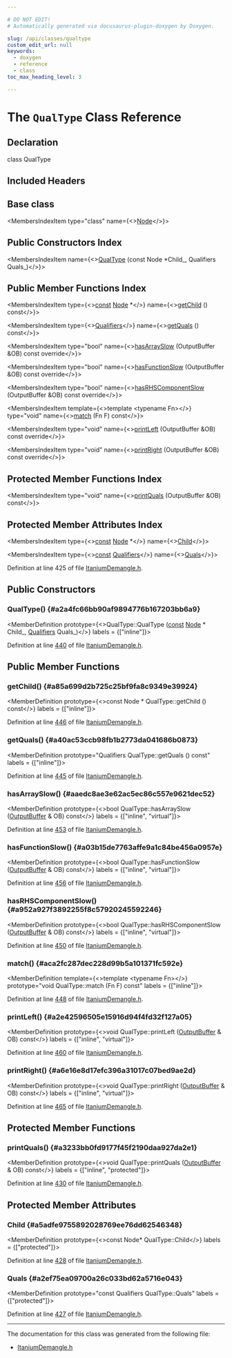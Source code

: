 ```yaml
---

# DO NOT EDIT!
# Automatically generated via docusaurus-plugin-doxygen by Doxygen.

slug: /api/classes/qualtype
custom_edit_url: null
keywords:
  - doxygen
  - reference
  - class
toc_max_heading_level: 3

---
```





# The `QualType` Class Reference

<DoxygenPage pluginConfig={pluginConfig}>



## Declaration

<CodeBlock>class QualType</CodeBlock>

## Included Headers

<IncludesList>
<IncludesListItem
  filePath="llvm/Demangle/ItaniumDemangle.h"
  permalink="/docs/api/files/include/include/llvm/include/llvm/demangle/itaniumdemangle-h"
  isLocal="true" />
</IncludesList>

## Base class

<MembersIndex>

<MembersIndexItem
  type="class"
  name={<><a href="/docs/api/classes/node">Node</a></>}>
</MembersIndexItem>

</MembersIndex>

## Public Constructors Index

<MembersIndex>

<MembersIndexItem
  name={<><a href="#a2a4fc66bb90af9894776b167203bb6a9">QualType</a> (const Node &#42;Child&#95;, Qualifiers Quals&#95;)</>}>
</MembersIndexItem>

</MembersIndex>

## Public Member Functions Index

<MembersIndex>

<MembersIndexItem
  type={<><a href="/docs/api/files/lib/lib/target/lib/target/aarch64/aarch64promoteconstant-cpp/#a90f8350fecae261c25be85d38b451bff">const</a> <a href="/docs/api/classes/node">Node</a> &#42;</>}
  name={<><a href="#a85a699d2b725c25bf9fa8c9349e39924">getChild</a> () const</>}>
</MembersIndexItem>

<MembersIndexItem
  type={<><a href="/docs/api/files/include/include/llvm/include/llvm/demangle/itaniumdemangle-h/#af9f0d130cd1298575a79aee97e5b53b7">Qualifiers</a></>}
  name={<><a href="#a40ac53ccb98fb1b2773da041686b0873">getQuals</a> () const</>}>
</MembersIndexItem>

<MembersIndexItem
  type="bool"
  name={<><a href="#aaedc8ae3e62ac5ec86c557e9621dec52">hasArraySlow</a> (OutputBuffer &amp;OB) const override</>}>
</MembersIndexItem>

<MembersIndexItem
  type="bool"
  name={<><a href="#a03b15de7763affe9a1c84be456a0957e">hasFunctionSlow</a> (OutputBuffer &amp;OB) const override</>}>
</MembersIndexItem>

<MembersIndexItem
  type="bool"
  name={<><a href="#a952a927f3892255f8c57920245592246">hasRHSComponentSlow</a> (OutputBuffer &amp;OB) const override</>}>
</MembersIndexItem>

<MembersIndexItem
  template={<>template &lt;typename Fn&gt;</>}
  type="void"
  name={<><a href="#aca2fc287dec228d99b5a101371fc592e">match</a> (Fn F) const</>}>
</MembersIndexItem>

<MembersIndexItem
  type="void"
  name={<><a href="#a2e42596505e15916d94f4fd32f127a05">printLeft</a> (OutputBuffer &amp;OB) const override</>}>
</MembersIndexItem>

<MembersIndexItem
  type="void"
  name={<><a href="#a6e16e8d17efc396a31017c07bed9ae2d">printRight</a> (OutputBuffer &amp;OB) const override</>}>
</MembersIndexItem>

</MembersIndex>

## Protected Member Functions Index

<MembersIndex>

<MembersIndexItem
  type="void"
  name={<><a href="#a3233bb0fd9177f45f2190daa927da2e1">printQuals</a> (OutputBuffer &amp;OB) const</>}>
</MembersIndexItem>

</MembersIndex>

## Protected Member Attributes Index

<MembersIndex>

<MembersIndexItem
  type={<><a href="/docs/api/files/lib/lib/target/lib/target/aarch64/aarch64promoteconstant-cpp/#a90f8350fecae261c25be85d38b451bff">const</a> <a href="/docs/api/classes/node">Node</a> &#42;</>}
  name={<><a href="#a5adfe9755892028769ee76dd62546348">Child</a></>}>
</MembersIndexItem>

<MembersIndexItem
  type={<><a href="/docs/api/files/lib/lib/target/lib/target/aarch64/aarch64promoteconstant-cpp/#a90f8350fecae261c25be85d38b451bff">const</a> <a href="/docs/api/files/include/include/llvm/include/llvm/demangle/itaniumdemangle-h/#af9f0d130cd1298575a79aee97e5b53b7">Qualifiers</a></>}
  name={<><a href="#a2ef75ea09700a26c033bd62a5716e043">Quals</a></>}>
</MembersIndexItem>

</MembersIndex>


Definition at line 425 of file <a href="/docs/api/files/include/include/llvm/include/llvm/demangle/itaniumdemangle-h">ItaniumDemangle.h</a>.

<SectionDefinition>

## Public Constructors

### QualType() {#a2a4fc66bb90af9894776b167203bb6a9}

<MemberDefinition
  prototype={<>QualType::QualType (<a href="/docs/api/files/lib/lib/target/lib/target/aarch64/aarch64promoteconstant-cpp/#a90f8350fecae261c25be85d38b451bff">const</a> <a href="/docs/api/classes/node">Node</a> &#42; Child_, <a href="/docs/api/files/include/include/llvm/include/llvm/demangle/itaniumdemangle-h/#af9f0d130cd1298575a79aee97e5b53b7">Qualifiers</a> Quals_)</>}
  labels = {["inline"]}>

Definition at line <a href="/docs/api/files/include/include/llvm/include/llvm/demangle/itaniumdemangle-h/#l00440">440</a> of file <a href="/docs/api/files/include/include/llvm/include/llvm/demangle/itaniumdemangle-h">ItaniumDemangle.h</a>.
</MemberDefinition>

</SectionDefinition>

<SectionDefinition>

## Public Member Functions

### getChild() {#a85a699d2b725c25bf9fa8c9349e39924}

<MemberDefinition
  prototype={<>const Node &#42; QualType::getChild () const</>}
  labels = {["inline"]}>

Definition at line <a href="/docs/api/files/include/include/llvm/include/llvm/demangle/itaniumdemangle-h/#l00446">446</a> of file <a href="/docs/api/files/include/include/llvm/include/llvm/demangle/itaniumdemangle-h">ItaniumDemangle.h</a>.
</MemberDefinition>

### getQuals() {#a40ac53ccb98fb1b2773da041686b0873}

<MemberDefinition
  prototype="Qualifiers QualType::getQuals () const"
  labels = {["inline"]}>

Definition at line <a href="/docs/api/files/include/include/llvm/include/llvm/demangle/itaniumdemangle-h/#l00445">445</a> of file <a href="/docs/api/files/include/include/llvm/include/llvm/demangle/itaniumdemangle-h">ItaniumDemangle.h</a>.
</MemberDefinition>

### hasArraySlow() {#aaedc8ae3e62ac5ec86c557e9621dec52}

<MemberDefinition
  prototype={<>bool QualType::hasArraySlow (<a href="/docs/api/classes/outputbuffer">OutputBuffer</a> &amp; OB) const</>}
  labels = {["inline", "virtual"]}>

Definition at line <a href="/docs/api/files/include/include/llvm/include/llvm/demangle/itaniumdemangle-h/#l00453">453</a> of file <a href="/docs/api/files/include/include/llvm/include/llvm/demangle/itaniumdemangle-h">ItaniumDemangle.h</a>.
</MemberDefinition>

### hasFunctionSlow() {#a03b15de7763affe9a1c84be456a0957e}

<MemberDefinition
  prototype={<>bool QualType::hasFunctionSlow (<a href="/docs/api/classes/outputbuffer">OutputBuffer</a> &amp; OB) const</>}
  labels = {["inline", "virtual"]}>

Definition at line <a href="/docs/api/files/include/include/llvm/include/llvm/demangle/itaniumdemangle-h/#l00456">456</a> of file <a href="/docs/api/files/include/include/llvm/include/llvm/demangle/itaniumdemangle-h">ItaniumDemangle.h</a>.
</MemberDefinition>

### hasRHSComponentSlow() {#a952a927f3892255f8c57920245592246}

<MemberDefinition
  prototype={<>bool QualType::hasRHSComponentSlow (<a href="/docs/api/classes/outputbuffer">OutputBuffer</a> &amp; OB) const</>}
  labels = {["inline", "virtual"]}>

Definition at line <a href="/docs/api/files/include/include/llvm/include/llvm/demangle/itaniumdemangle-h/#l00450">450</a> of file <a href="/docs/api/files/include/include/llvm/include/llvm/demangle/itaniumdemangle-h">ItaniumDemangle.h</a>.
</MemberDefinition>

### match() {#aca2fc287dec228d99b5a101371fc592e}

<MemberDefinition
  template={<>template &lt;typename Fn&gt;</>}
  prototype="void QualType::match (Fn F) const"
  labels = {["inline"]}>

Definition at line <a href="/docs/api/files/include/include/llvm/include/llvm/demangle/itaniumdemangle-h/#l00448">448</a> of file <a href="/docs/api/files/include/include/llvm/include/llvm/demangle/itaniumdemangle-h">ItaniumDemangle.h</a>.
</MemberDefinition>

### printLeft() {#a2e42596505e15916d94f4fd32f127a05}

<MemberDefinition
  prototype={<>void QualType::printLeft (<a href="/docs/api/classes/outputbuffer">OutputBuffer</a> &amp; OB) const</>}
  labels = {["inline", "virtual"]}>

Definition at line <a href="/docs/api/files/include/include/llvm/include/llvm/demangle/itaniumdemangle-h/#l00460">460</a> of file <a href="/docs/api/files/include/include/llvm/include/llvm/demangle/itaniumdemangle-h">ItaniumDemangle.h</a>.
</MemberDefinition>

### printRight() {#a6e16e8d17efc396a31017c07bed9ae2d}

<MemberDefinition
  prototype={<>void QualType::printRight (<a href="/docs/api/classes/outputbuffer">OutputBuffer</a> &amp; OB) const</>}
  labels = {["inline", "virtual"]}>

Definition at line <a href="/docs/api/files/include/include/llvm/include/llvm/demangle/itaniumdemangle-h/#l00465">465</a> of file <a href="/docs/api/files/include/include/llvm/include/llvm/demangle/itaniumdemangle-h">ItaniumDemangle.h</a>.
</MemberDefinition>

</SectionDefinition>

<SectionDefinition>

## Protected Member Functions

### printQuals() {#a3233bb0fd9177f45f2190daa927da2e1}

<MemberDefinition
  prototype={<>void QualType::printQuals (<a href="/docs/api/classes/outputbuffer">OutputBuffer</a> &amp; OB) const</>}
  labels = {["inline", "protected"]}>

Definition at line <a href="/docs/api/files/include/include/llvm/include/llvm/demangle/itaniumdemangle-h/#l00430">430</a> of file <a href="/docs/api/files/include/include/llvm/include/llvm/demangle/itaniumdemangle-h">ItaniumDemangle.h</a>.
</MemberDefinition>

</SectionDefinition>

<SectionDefinition>

## Protected Member Attributes

### Child {#a5adfe9755892028769ee76dd62546348}

<MemberDefinition
  prototype={<>const Node&#42; QualType::Child</>}
  labels = {["protected"]}>

Definition at line <a href="/docs/api/files/include/include/llvm/include/llvm/demangle/itaniumdemangle-h/#l00428">428</a> of file <a href="/docs/api/files/include/include/llvm/include/llvm/demangle/itaniumdemangle-h">ItaniumDemangle.h</a>.
</MemberDefinition>

### Quals {#a2ef75ea09700a26c033bd62a5716e043}

<MemberDefinition
  prototype="const Qualifiers QualType::Quals"
  labels = {["protected"]}>

Definition at line <a href="/docs/api/files/include/include/llvm/include/llvm/demangle/itaniumdemangle-h/#l00427">427</a> of file <a href="/docs/api/files/include/include/llvm/include/llvm/demangle/itaniumdemangle-h">ItaniumDemangle.h</a>.
</MemberDefinition>

</SectionDefinition>

<hr/>

The documentation for this class was generated from the following file:

<ul>
<li><a href="/docs/api/files/include/include/llvm/include/llvm/demangle/itaniumdemangle-h">ItaniumDemangle.h</a></li>
</ul>

</DoxygenPage>
